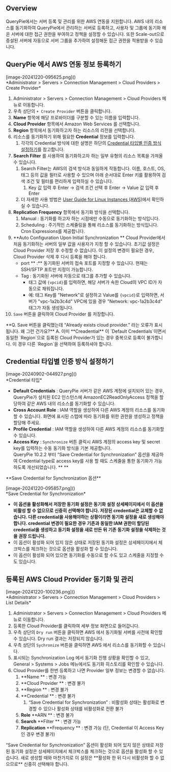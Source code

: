 
## Overview

QueryPie에서는 서버 등록 및 관리를 위한 AWS 연동을 지원합니다. AWS 내의 리소스를 동기화하여 QueryPie에서 관리하는 서버로 등록하고, 사용자 및 그룹에 동기화 해온 서버에 대한 접근 권한을 부여하고 정책을 설정할 수 있습니다. 또한 Scale-out으로 증설된 서버에 자동으로 서버 그룹을 추가하여 설정해둔 접근 권한을 적용받을 수 있습니다.


## QueryPie 에서 AWS 연동 정보 등록하기

<p align="center">
<div>[image-20241220-095625.png]()</div>
*Administrator &gt; Servers &gt; Connection Management &gt; Cloud Providers &gt; Create Provider*
</p>

1. Administrator &gt; Servers &gt; Connection Management &gt; Cloud Providers 메뉴로 이동합니다.
2. 우측 상단의 `+ Create Provider` 버튼을 클릭합니다.
3.  **Name**  항목에 해당 프로바이더를 구분할 수 있는 이름을 입력합니다.
4.  **Cloud Provider**  항목에서 Amazon Web Services 를 선택합니다.
5.  **Region**  항목에서 동기화하고자 하는 리소스의 리전을 선택합니다.
6. 리소스를 동기화하기 위해 필요한  **Credential**  정보를 입력합니다.
    1. 각각의 Credential 방식에 대한 설명은 하단의 <u>Credential 타입별 인증 방식 설정하기</u>를 참고합니다.
7.  **Search Filter**  를 사용하여 동기화하고자 하는 일부 유형의 리소스 목록을 가져올 수 있습니다. 
    1. Search Filter는 AWS의 검색 방식과 동일하게 작동합니다. 이름, 호스트, OS, 태그 등의 값을 필터로 사용할 수 있으며 아래 순서대로 Enter 키를 활용하여 검색 조건 및 필터를 편리하게 입력하실 수 있습니다. 
        1. Key 값 입력 후 Enter → 검색 조건 선택 후 Enter → Value 값 입력 후 Enter 
    2. 더 자세한 사용 방법은 [User Guide for Linux Instances (AWS)](https://docs.aws.amazon.com/AWSEC2/latest/UserGuide/Using_Filtering.html#advancedsearch)에서 확인하실 수 있습니다. 
8.  **Replication Frequency**  항목에서 동기화 방식을 선택합니다.
    1. Manual : 동기화를 하고자 하는 시점에만 수동으로 동기화하는 방식입니다.
    2. Scheduling : 주기적인 스케쥴링을 통해 리소스를 동기화하는 방식입니다. Cron Expressions를 제공합니다.
9.  **Auto Configuration Upon Initial Synchronization ** Cloud Provider에서 처음 동기화하는 서버의 일부 값을 사용자가 지정 할 수 있습니다. 초기값 설정은 Cloud Provider 저장 후 수정할 수 없습니다. 이 설정의 변경이 필요한 경우, Cloud Provider 삭제 후 다시 등록을 해야 합니다.
    * port ** :**  동기화된 서버의 접속 포트를 지정할 수 있습니다. 현재는 SSH/SFTP 포트만 지정이 가능합니다.
    * Tag : 동기화된 서버에 자동으로 태그를 추가할 수 있습니다. 
        * 태그 값에 `{vpcid}`를 입력하면, 해당 서버가 속한 Cloud의 VPC ID가 자동으로 채워집니다.
        * 예: 태그 Key를 "Network"로 설정하고 Value를 `{vpcid}`로 입력하면, 서버가 "vpc-1a2b3c4d" VPC에 있을 경우 "Network: vpc-1a2b3c4d" 태그가 자동 생성됩니다.
10. `Save` 버튼을 클릭하여 Cloud Provider 를 저장합니다.

<Callout type="info">
**Q. Save 버튼을 클릭했는데 “Already exists cloud provider.” 라는 오류가 표시됩니다. 왜 그런 건가요?**
A. 이미  **Creadential** 이 `Default Credentials`이면서 동일한 `Region`으로 등록된 Cloud Provider가 있는 경우 중복으로 등록이 불가합니다. 이 경우 다른 `Region`을 선택하여 등록하셔야 합니다.
</Callout>


## Credential 타입별 인증 방식 설정하기

<p align="center">
<div>[image-20240902-044927.png]()</div>
*Credential 타입*
</p>

*  **Default Credentials**  : QueryPie 서버가 같은 AWS 계정에 설치되어 있는 경우, QueryPie가 설치된 EC2 인스턴스에 AmazonEC2ReadOnlyAccess 정책을 할당하여 같은 AWS 내의 리소스를 동기화할 수 있습니다.
*  **Cross Account Role**  : IAM 역할을 생성하여 다른 AWS 계정의 리소스를 동기화할 수 있습니다. 화면에 표시된 스텝에 따라 동기화를 위한 권한을 생성하고 정책을 할당해 주세요.
*  **Profile Credential**  : IAM 역할을 생성하여 다른 AWS 계정의 리소스를 동기화할 수 있습니다.
*  **Access Key**  : `Synchronize` 버튼 클릭시 AWS 계정의 access key 및 secret key를 입력하는 수동 동기화 방식을 기본 제공합니다. <br/>QueryPie 10.2.2 부터 “Save Credential for Synchronization” 옵션을 제공하여 Credential type로 access key를 사용 할 때도 스케줄을 통한 동기화가 가능하도록 개선되었습니다.  ** ** 

<Callout type="important">
**Save Credential for Synchronization 옵션**
<p align="center">
<div>[image-20241220-095857.png]()</div>
*Save Credential for Synchronization*
</p>

*  **이 옵션을 활성화해서 저장한 동기화 설정은 동기화 설정 상세페이지에서 이 옵션을 비활성 할 수 없으므로 신중히 선택해야 합니다. 저장된 credential은 교체할 수 없습니다. 다른 credential을 사용해야하는 상황이라면 동기화 설정을 새로 생성해야 합니다. credential 변경이 필요한 경우 기존과 동일한 IAM 권한이 할당된 credential을 생성하고 동기화 설정을 새로 만든 뒤 기존 동기화 설정을 삭제하는 것을 권장 드립니다.** 
* 이 옵션이 활성화 되어 있지 않은 상태로 저장된 동기화 설정은 상세페이지에서 체크박스를 체크하는 것으로 옵션을 활성화 할 수 있습니다. 
* 이 옵션이 활성화 되어 있으면 동기화를 수동으로 할 수도 있고 스케줄을 지정할 수도 있습니다.
</Callout>


## 등록된 AWS Cloud Provider 동기화 및 관리

<p align="center">
<div>[image-20241220-100236.png]()</div>
*Administrator &gt; Servers &gt; Connection Management &gt; Cloud Providers &gt; List Details*
</p>

1. Administrator &gt; Servers &gt; Connection Management &gt; Cloud Providers 메뉴로 이동합니다.
2. 등록한 Cloud Provider를 클릭하여 세부 정보 화면으로 들어갑니다.
3. 우측 상단의 `Dry run` 버튼을 클릭하면 AWS 에서 동기화될 서버를 사전에 확인할 수 있습니다. Dry run 결과는 저장되지 않습니다.
4. 우측 상단의 `Sychronize` 버튼을 클릭하면 AWS 에서 리소스를 동기화할 수 있습니다.
5. 표시되는 Synchronization Log 에서 동기화 진행 상황을 확인할 수 있고, General &gt; Systems &gt; Jobs 메뉴에서도 동기화 히스토리를 확인할 수 있습니다.
6. Cloud Provider를 한번 등록하고 나면 Provider 일부 정보는 변경할 수 없습니다.
    1.  **Name ** : 변경 가능
    2.  **Cloud Provider ** : 변경 불가
    3.  **Region ** : 변경 불가
    4.  **Credential ** : 변경 불가
        1. “Save Credential for Synchronization” : 비활성화 상태는 활성화로 변경할 수 있으나 활성화 상태를 비활성화로 전환 불가
    5.  **Role**   **ARN ** : 변경 불가
    6.  **Search**   **Filter ** : 변경 가능
    7.  **Replication**   **Frequency ** : 변경 가능 (단, Credential 이 Access Key 인 경우 변경 불가)

<Callout type="important">
“Save Credential for Synchronization” 옵션이 활성화 되어 있지 않은 상태로 저장된 동기화 설정은 상세페이지에서 체크박스를 체크하는 것으로 옵션을 활성화 할 수 있습니다. 새로 생성할 때와 마찬가지로 이 설정은  **활성화 한 뒤 다시 비활성화 할 수 없으므로**  신중히 선택해야 합니다.
</Callout>
